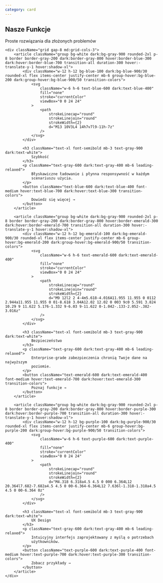 ```yaml
---
category: card
---
```


<section className="max-w-6xl mx-auto px-6 py-16">
    <div className="text-center mb-12">
        <h2 className="text-4xl font-bold mb-4 bg-gradient-to-r from-gray-900 to-gray-600 dark:from-white dark:to-gray-300 bg-clip-text text-transparent">
            Nasze Funkcje
        </h2>
        <p className="text-gray-600 dark:text-gray-400 max-w-xl mx-auto">
            Proste rozwiązania dla złożonych problemów
        </p>
    </div>

    <div className="grid gap-8 md:grid-cols-3">
        <article className="group bg-white dark:bg-gray-900 rounded-2xl p-8 border border-gray-200 dark:border-gray-800 hover:border-blue-300 dark:hover:border-blue-700 transition-all duration-300 hover:-translate-y-1 hover:shadow-xl">
            <div className="w-12 h-12 bg-blue-100 dark:bg-blue-900/30 rounded-xl flex items-center justify-center mb-6 group-hover:bg-blue-200 dark:group-hover:bg-blue-900/50 transition-colors">
                <svg
                    className="w-6 h-6 text-blue-600 dark:text-blue-400"
                    fill="none"
                    stroke="currentColor"
                    viewBox="0 0 24 24"
                >
                    <path
                        strokeLinecap="round"
                        strokeLinejoin="round"
                        strokeWidth={2}
                        d="M13 10V3L4 14h7v7l9-11h-7z"
                    />
                </svg>
            </div>

            <h3 className="text-xl font-semibold mb-3 text-gray-900 dark:text-white">
                Szybkość
            </h3>
            <p className="text-gray-600 dark:text-gray-400 mb-6 leading-relaxed">
                Błyskawiczne ładowanie i płynna responsywność w każdym
                scenariuszu użycia.
            </p>
            <button className="text-blue-600 dark:text-blue-400 font-medium hover:text-blue-700 dark:hover:text-blue-300 transition-colors">
                Dowiedz się więcej →
            </button>
        </article>

        <article className="group bg-white dark:bg-gray-900 rounded-2xl p-8 border border-gray-200 dark:border-gray-800 hover:border-emerald-300 dark:hover:border-emerald-700 transition-all duration-300 hover:-translate-y-1 hover:shadow-xl">
            <div className="w-12 h-12 bg-emerald-100 dark:bg-emerald-900/30 rounded-xl flex items-center justify-center mb-6 group-hover:bg-emerald-200 dark:group-hover:bg-emerald-900/50 transition-colors">
                <svg
                    className="w-6 h-6 text-emerald-600 dark:text-emerald-400"
                    fill="none"
                    stroke="currentColor"
                    viewBox="0 0 24 24"
                >
                    <path
                        strokeLinecap="round"
                        strokeLinejoin="round"
                        strokeWidth={2}
                        d="M9 12l2 2 4-4m5.618-4.016A11.955 11.955 0 0112 2.944a11.955 11.955 0 01-8.618 3.04A12.02 12.02 0 003 9c0 5.591 3.824 10.29 9 11.622 5.176-1.332 9-6.03 9-11.622 0-1.042-.133-2.052-.382-3.016z"
                    />
                </svg>
            </div>

            <h3 className="text-xl font-semibold mb-3 text-gray-900 dark:text-white">
                Bezpieczeństwo
            </h3>
            <p className="text-gray-600 dark:text-gray-400 mb-6 leading-relaxed">
                Enterprise-grade zabezpieczenia chronią Twoje dane na najwyższym
                poziomie.
            </p>
            <button className="text-emerald-600 dark:text-emerald-400 font-medium hover:text-emerald-700 dark:hover:text-emerald-300 transition-colors">
                Poznaj funkcje →
            </button>
        </article>

        <article className="group bg-white dark:bg-gray-900 rounded-2xl p-8 border border-gray-200 dark:border-gray-800 hover:border-purple-300 dark:hover:border-purple-700 transition-all duration-300 hover:-translate-y-1 hover:shadow-xl">
            <div className="w-12 h-12 bg-purple-100 dark:bg-purple-900/30 rounded-xl flex items-center justify-center mb-6 group-hover:bg-purple-200 dark:group-hover:bg-purple-900/50 transition-colors">
                <svg
                    className="w-6 h-6 text-purple-600 dark:text-purple-400"
                    fill="none"
                    stroke="currentColor"
                    viewBox="0 0 24 24"
                >
                    <path
                        strokeLinecap="round"
                        strokeLinejoin="round"
                        strokeWidth={2}
                        d="M4.318 6.318a4.5 4.5 0 000 6.364L12 20.364l7.682-7.682a4.5 4.5 0 00-6.364-6.364L12 7.636l-1.318-1.318a4.5 4.5 0 00-6.364 0z"
                    />
                </svg>
            </div>

            <h3 className="text-xl font-semibold mb-3 text-gray-900 dark:text-white">
                UX Design
            </h3>
            <p className="text-gray-600 dark:text-gray-400 mb-6 leading-relaxed">
                Intuicyjny interfejs zaprojektowany z myślą o potrzebach
                użytkowników.
            </p>
            <button className="text-purple-600 dark:text-purple-400 font-medium hover:text-purple-700 dark:hover:text-purple-300 transition-colors">
                Zobacz przykłady →
            </button>
        </article>
    </div>

</section>
